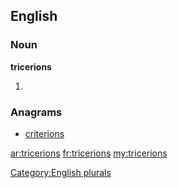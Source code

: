 ==English==

===Noun===
'''tricerions'''

# {{plural of|[[tricerion]]}}

===Anagrams===
* [[criterions#English|criterions]]

[[Category:English plurals]]

[[ar:tricerions]]
[[fr:tricerions]]
[[my:tricerions]]